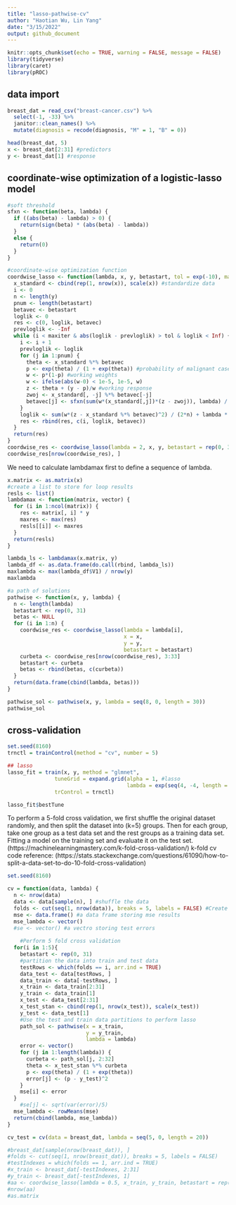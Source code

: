 ```yaml
---
title: "lasso-pathwise-cv"
author: "Haotian Wu, Lin Yang"
date: "3/15/2022"
output: github_document
---
```


```r
knitr::opts_chunk$set(echo = TRUE, warning = FALSE, message = FALSE)
library(tidyverse)
library(caret)
library(pROC)
```

## data import
```r
breast_dat = read_csv("breast-cancer.csv") %>% 
  select(-1, -33) %>% 
  janitor::clean_names() %>% 
  mutate(diagnosis = recode(diagnosis, "M" = 1, "B" = 0))

head(breast_dat, 5)
x <- breast_dat[2:31] #predictors
y <- breast_dat[1] #response
```

## coordinate-wise optimization of a logistic-lasso model
```r
#soft threshold
sfxn <- function(beta, lambda) {
  if ((abs(beta) - lambda) > 0) {
    return(sign(beta) * (abs(beta) - lambda))
  }
  else {
    return(0)
  }
}
```

```r
#coordinate-wise optimization function
coordwise_lasso <- function(lambda, x, y, betastart, tol = exp(-10), maxiter = 1000) {
  x_standard <- cbind(rep(1, nrow(x)), scale(x)) #standardize data
  i <- 0
  n <- length(y)
  pnum <- length(betastart)
  betavec <- betastart
  loglik <- 0
  res <- c(0, loglik, betavec)
  prevloglik <- -Inf
  while (i < maxiter & abs(loglik - prevloglik) > tol & loglik < Inf) {
    i <- i + 1
    prevloglik <- loglik
    for (j in 1:pnum) {
      theta <- x_standard %*% betavec
      p <- exp(theta) / (1 + exp(theta)) #probability of malignant cases
      w <- p*(1-p) #working weights
      w <- ifelse(abs(w-0) < 1e-5, 1e-5, w)
      z <- theta + (y - p)/w #working response
      zwoj <- x_standard[, -j] %*% betavec[-j]
      betavec[j] <- sfxn(sum(w*(x_standard[,j])*(z - zwoj)), lambda) / (sum(w*x_standard[,j]*x_standard[,j]))
    }
    loglik <- sum(w*(z - x_standard %*% betavec)^2) / (2*n) + lambda * sum(abs(betavec))
    res <- rbind(res, c(i, loglik, betavec))
  }
  return(res)
}
coordwise_res <- coordwise_lasso(lambda = 2, x, y, betastart = rep(0, 31))
coordwise_res[nrow(coordwise_res), ]
```

We need to calculate lambdamax first to define a sequence of lambda. 
```r
x.matrix <- as.matrix(x)
#create a list to store for loop results
resls <- list()
lambdamax <- function(matrix, vector) {
  for (i in 1:ncol(matrix)) {
    res <- matrix[, i] * y
    maxres <- max(res)
    resls[[i]] <- maxres
  }
  return(resls)
}

lambda_ls <- lambdamax(x.matrix, y) 
lambda_df <- as.data.frame(do.call(rbind, lambda_ls))
maxlambda <- max(lambda_df$V1) / nrow(y)
maxlambda
```


```r
#a path of solutions
pathwise <- function(x, y, lambda) {
  n <- length(lambda)
  betastart <- rep(0, 31)
  betas <- NULL
  for (i in 1:n) {
    coordwise_res <- coordwise_lasso(lambda = lambda[i],
                                     x = x,
                                     y = y,
                                     betastart = betastart)
    curbeta <- coordwise_res[nrow(coordwise_res), 3:33]
    betastart <- curbeta
    betas <- rbind(betas, c(curbeta))
  }
  return(data.frame(cbind(lambda, betas)))
}

pathwise_sol <- pathwise(x, y, lambda = seq(8, 0, length = 30))
pathwise_sol
```


## cross-validation

```r
set.seed(8160)
trnctl = trainControl(method = "cv", number = 5)

## lasso
lasso_fit = train(x, y, method = "glmnet",
               tuneGrid = expand.grid(alpha = 1, #lasso
                                      lambda = exp(seq(4, -4, length = 50))),
               trControl = trnctl)

lasso_fit$bestTune

```

To perform a 5-fold cross validation, we first shuffle the original dataset randomly, and then split the dataset into (k=5) groups. Then for each group, take one group as a test data set and the rest groups as a training data set. Fitting a model on the training set and evaluate it on the test set. (https://machinelearningmastery.com/k-fold-cross-validation/)
k-fold cv code reference: (https://stats.stackexchange.com/questions/61090/how-to-split-a-data-set-to-do-10-fold-cross-validation)

```r
set.seed(8160)

cv = function(data, lambda) {
  n <- nrow(data)
  data <- data[sample(n), ] #shuffle the data
  folds <- cut(seq(1, nrow(data)), breaks = 5, labels = FALSE) #Create 5 equally size folds
  mse <- data.frame() #a data frame storing mse results
  mse_lambda <- vector()
  #se <- vector() #a vectro storing test errors
  
    #Perform 5 fold cross validation
  for(i in 1:5){
    betastart <- rep(0, 31)
    #partition the data into train and test data
    testRows <- which(folds == i, arr.ind = TRUE)
    data_test <- data[testRows, ]
    data_train <- data[-testRows, ]
    x_train <- data_train[2:31]
    y_train <- data_train[1]
    x_test <- data_test[2:31]
    x_test_stan <- cbind(rep(1, nrow(x_test)), scale(x_test))
    y_test <- data_test[1]
    #Use the test and train data partitions to perform lasso
    path_sol <- pathwise(x = x_train,
                         y = y_train,
                         lambda = lambda)
    error <- vector()
    for (j in 1:length(lambda)) {
      curbeta <- path_sol[j, 2:32]
      theta <- x_test_stan %*% curbeta
      p <- exp(theta) / (1 + exp(theta)) 
      error[j] <- (p - y_test)^2
    }
    mse[i] <- error
  }
    #se[j] <- sqrt(var(error)/5)
  mse_lambda <- rowMeans(mse)
  return(cbind(lambda, mse_lambda))
}

cv_test = cv(data = breast_dat, lambda = seq(5, 0, length = 20))
```


```r
#breast_dat[sample(nrow(breast_dat)), ]
#folds <- cut(seq(1, nrow(breast_dat)), breaks = 5, labels = FALSE)
#testIndexes = which(folds == 1, arr.ind = TRUE)
#x_train <- breast_dat[-testIndexes, 2:31]
#y_train <- breast_dat[-testIndexes, 1]
#aa <- coordwise_lasso(lambda = 0.5, x_train, y_train, betastart = rep(0, 31))
#nrow(aa)
#as.matrix


```

